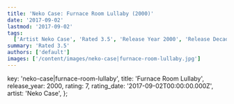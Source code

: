 ```yaml
---
title: 'Neko Case: Furnace Room Lullaby (2000)'
date: '2017-09-02'
lastmod: '2017-09-02'
tags:
  ['Artist Neko Case', 'Rated 3.5', 'Release Year 2000', 'Release Decade 2000']
summary: 'Rated 3.5'
authors: ['default']
images: ['/content/images/neko-case|furnace-room-lullaby.jpg']
---
```


  key: 'neko-case|furnace-room-lullaby',
  title: 'Furnace Room Lullaby',
  release_year: 2000,
  rating: 7,
  rating_date: '2017-09-02T00:00:00.000Z',
  artist: 'Neko Case',
};

<MusicRating data={data} />
